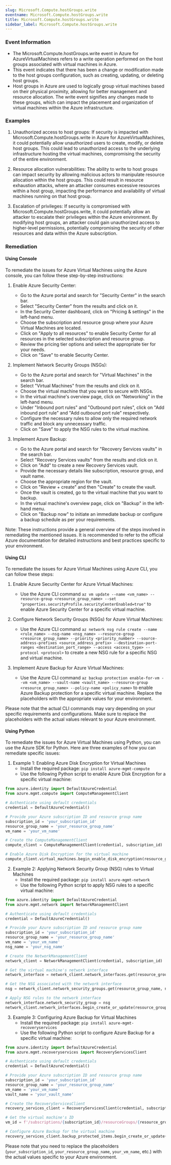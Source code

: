 ```yaml
--- 
slug: Microsoft.Compute.hostGroups.write
eventname: Microsoft.Compute.hostGroups.write
title: Microsoft.Compute.hostGroups.write
sidebar_label: Microsoft.Compute.hostGroups.write
---
```

                       
### Event Information

- The Microsoft.Compute.hostGroups.write event in Azure for AzureVirtualMachines refers to a write operation performed on the host groups associated with virtual machines in Azure.
- This event indicates that there has been a change or modification made to the host groups configuration, such as creating, updating, or deleting host groups.
- Host groups in Azure are used to logically group virtual machines based on their physical proximity, allowing for better management and resource allocation. The write event signifies any changes made to these groups, which can impact the placement and organization of virtual machines within the Azure infrastructure.


### Examples

1. Unauthorized access to host groups: If security is impacted with Microsoft.Compute.hostGroups.write in Azure for AzureVirtualMachines, it could potentially allow unauthorized users to create, modify, or delete host groups. This could lead to unauthorized access to the underlying infrastructure hosting the virtual machines, compromising the security of the entire environment.

2. Resource allocation vulnerabilities: The ability to write to host groups can impact security by allowing malicious actors to manipulate resource allocation within the host groups. This could result in resource exhaustion attacks, where an attacker consumes excessive resources within a host group, impacting the performance and availability of virtual machines running on that host group.

3. Escalation of privileges: If security is compromised with Microsoft.Compute.hostGroups.write, it could potentially allow an attacker to escalate their privileges within the Azure environment. By modifying host groups, an attacker could gain unauthorized access to higher-level permissions, potentially compromising the security of other resources and data within the Azure subscription.

### Remediation

#### Using Console

To remediate the issues for Azure Virtual Machines using the Azure console, you can follow these step-by-step instructions:

1. Enable Azure Security Center:
   - Go to the Azure portal and search for "Security Center" in the search bar.
   - Select "Security Center" from the results and click on it.
   - In the Security Center dashboard, click on "Pricing & settings" in the left-hand menu.
   - Choose the subscription and resource group where your Azure Virtual Machines are located.
   - Click on "Apply to all resources" to enable Security Center for all resources in the selected subscription and resource group.
   - Review the pricing tier options and select the appropriate tier for your needs.
   - Click on "Save" to enable Security Center.

2. Implement Network Security Groups (NSGs):
   - Go to the Azure portal and search for "Virtual Machines" in the search bar.
   - Select "Virtual Machines" from the results and click on it.
   - Choose the virtual machine that you want to secure with NSGs.
   - In the virtual machine's overview page, click on "Networking" in the left-hand menu.
   - Under "Inbound port rules" and "Outbound port rules", click on "Add inbound port rule" and "Add outbound port rule" respectively.
   - Configure the necessary rules to allow only the required network traffic and block any unnecessary traffic.
   - Click on "Save" to apply the NSG rules to the virtual machine.

3. Implement Azure Backup:
   - Go to the Azure portal and search for "Recovery Services vaults" in the search bar.
   - Select "Recovery Services vaults" from the results and click on it.
   - Click on "Add" to create a new Recovery Services vault.
   - Provide the necessary details like subscription, resource group, and vault name.
   - Choose the appropriate region for the vault.
   - Click on "Review + create" and then "Create" to create the vault.
   - Once the vault is created, go to the virtual machine that you want to backup.
   - In the virtual machine's overview page, click on "Backup" in the left-hand menu.
   - Click on "Backup now" to initiate an immediate backup or configure a backup schedule as per your requirements.

Note: These instructions provide a general overview of the steps involved in remediating the mentioned issues. It is recommended to refer to the official Azure documentation for detailed instructions and best practices specific to your environment.

#### Using CLI

To remediate the issues for Azure Virtual Machines using Azure CLI, you can follow these steps:

1. Enable Azure Security Center for Azure Virtual Machines:
   - Use the Azure CLI command `az vm update --name <vm_name> --resource-group <resource_group_name> --set "properties.securityProfile.securityCenterEnabled=true"` to enable Azure Security Center for a specific virtual machine.

2. Configure Network Security Groups (NSGs) for Azure Virtual Machines:
   - Use the Azure CLI command `az network nsg rule create --name <rule_name> --nsg-name <nsg_name> --resource-group <resource_group_name> --priority <priority_number> --source-address-prefixes <source_address_prefix> --destination-port-ranges <destination_port_range> --access <access_type> --protocol <protocol>` to create a new NSG rule for a specific NSG and virtual machine.

3. Implement Azure Backup for Azure Virtual Machines:
   - Use the Azure CLI command `az backup protection enable-for-vm --vm <vm_name> --vault-name <vault_name> --resource-group <resource_group_name> --policy-name <policy_name>` to enable Azure Backup protection for a specific virtual machine. Replace the placeholders with the appropriate values for your environment.

Please note that the actual CLI commands may vary depending on your specific requirements and configurations. Make sure to replace the placeholders with the actual values relevant to your Azure environment.

#### Using Python

To remediate the issues for Azure Virtual Machines using Python, you can use the Azure SDK for Python. Here are three examples of how you can remediate specific issues:

1. Example 1: Enabling Azure Disk Encryption for Virtual Machines
   - Install the required package: `pip install azure-mgmt-compute`
   - Use the following Python script to enable Azure Disk Encryption for a specific virtual machine:

```python
from azure.identity import DefaultAzureCredential
from azure.mgmt.compute import ComputeManagementClient

# Authenticate using default credentials
credential = DefaultAzureCredential()

# Provide your Azure subscription ID and resource group name
subscription_id = 'your_subscription_id'
resource_group_name = 'your_resource_group_name'
vm_name = 'your_vm_name'

# Create the ComputeManagementClient
compute_client = ComputeManagementClient(credential, subscription_id)

# Enable Azure Disk Encryption for the virtual machine
compute_client.virtual_machines.begin_enable_disk_encryption(resource_group_name, vm_name)
```

2. Example 2: Applying Network Security Group (NSG) rules to Virtual Machines
   - Install the required package: `pip install azure-mgmt-network`
   - Use the following Python script to apply NSG rules to a specific virtual machine:

```python
from azure.identity import DefaultAzureCredential
from azure.mgmt.network import NetworkManagementClient

# Authenticate using default credentials
credential = DefaultAzureCredential()

# Provide your Azure subscription ID and resource group name
subscription_id = 'your_subscription_id'
resource_group_name = 'your_resource_group_name'
vm_name = 'your_vm_name'
nsg_name = 'your_nsg_name'

# Create the NetworkManagementClient
network_client = NetworkManagementClient(credential, subscription_id)

# Get the virtual machine's network interface
network_interface = network_client.network_interfaces.get(resource_group_name, vm_name)

# Get the NSG associated with the network interface
nsg = network_client.network_security_groups.get(resource_group_name, nsg_name)

# Apply NSG rules to the network interface
network_interface.network_security_group = nsg
network_client.network_interfaces.begin_create_or_update(resource_group_name, vm_name, network_interface)
```

3. Example 3: Configuring Azure Backup for Virtual Machines
   - Install the required package: `pip install azure-mgmt-recoveryservices`
   - Use the following Python script to configure Azure Backup for a specific virtual machine:

```python
from azure.identity import DefaultAzureCredential
from azure.mgmt.recoveryservices import RecoveryServicesClient

# Authenticate using default credentials
credential = DefaultAzureCredential()

# Provide your Azure subscription ID and resource group name
subscription_id = 'your_subscription_id'
resource_group_name = 'your_resource_group_name'
vm_name = 'your_vm_name'
vault_name = 'your_vault_name'

# Create the RecoveryServicesClient
recovery_services_client = RecoveryServicesClient(credential, subscription_id)

# Get the virtual machine's ID
vm_id = f'/subscriptions/{subscription_id}/resourceGroups/{resource_group_name}/providers/Microsoft.Compute/virtualMachines/{vm_name}'

# Configure Azure Backup for the virtual machine
recovery_services_client.backup_protected_items.begin_create_or_update(resource_group_name, vault_name, vm_id)
```

Please note that you need to replace the placeholders (`your_subscription_id`, `your_resource_group_name`, `your_vm_name`, etc.) with the actual values specific to your Azure environment.


 